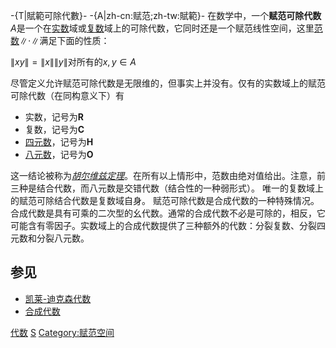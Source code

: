 -{T|賦範可除代數}-
-{A|zh-cn:赋范;zh-tw:賦範}-
{{primarysources|time=2011-01-04T13:25:27+00:00}}
{{Numbers}}
在数学中，一个'''赋范可除代数'''<math>A</math>是一个在[[实数|实数]]域或[[复数_(数学)|复数]]域上的可除代数，它同时还是一个赋范线性空间，这里[[范数|范数]]<math>\left\|  \cdot  \right\|</math>满足下面的性质：

<math>\left\| {xy} \right\| = \left\| x \right\|\left\| y \right\|</math>对所有的<math>x,y \in A</math>

尽管定义允许赋范可除代数是无限维的，但事实上并没有。仅有的实数域上的赋范可除代数（在同构意义下）有
*实数，记号为'''R'''
*复数，记号为'''C'''
*[[四元数|四元数]]，记号为'''H'''
*[[八元数|八元数]]，记号为'''O'''
这一结论被称为''[[胡尔维兹定理|胡尔维兹定理]]''。在所有以上情形中，范数由绝对值给出。注意，前三种是结合代数，而八元数是交错代数（结合性的一种弱形式）。
唯一的复数域上的赋范可除结合代数是复数域自身。
赋范可除代数是合成代数的一种特殊情况。合成代数是具有可乘的二次型的幺代数。通常的合成代数不必是可除的，相反，它可能含有零因子。实数域上的合成代数提供了三种额外的代数：分裂复数、分裂四元数和分裂八元数。

==参见==
*[[凯莱-迪克森代数|凯莱-迪克森代数]]
*[[合成代数|合成代数]]

[[Category:代数|代数]]
[[Category:超复数|S]]
[[Category:赋范空间|Category:赋范空间]]